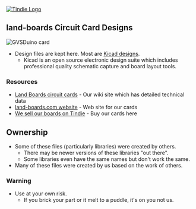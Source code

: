 <a href="https://www.tindie.com/stores/land_boards/" >
<img src="http://land-boards.com/tindie/tindie-larges-v2.png" alt="Tindie Logo">
</img></a>

== land-boards Circuit Card Designs ==

<img src="http://land-boards.com/blwiki/images/a/af/GVSDuino-X5-5936-640px.jpg" alt="GVSDuino card"></img>

* Design files are kept here. Most are [http://www.kicad-pcb.org/display/KICAD/KiCad+EDA+Software+Suite/ Kicad designs].
** Kicad is an open source electronic design suite which includes professional quality schematic capture and board layout tools.

=== Resources ===

* [http://land-boards.com/blwiki/index.php Land Boards circuit cards] - Our wiki site which has detailed technical data
* [http://land-boards.com/content/ land-boards.com website] - Web site for our cards
* [https://www.tindie.com/stores/land_boards/ We sell our boards on Tindie] - Buy our cards here

== Ownership ==

* Some of these files (particularly libraries) were created by others.
** There may be newer versions of these libraries "out there".
** Some libraries even have the same names but don't work the same.
* Many of these files were created by us based on the work of others.

=== Warning ===

* Use at your own risk.
** If you brick your part or it melt to a puddle, it's on you not us.
